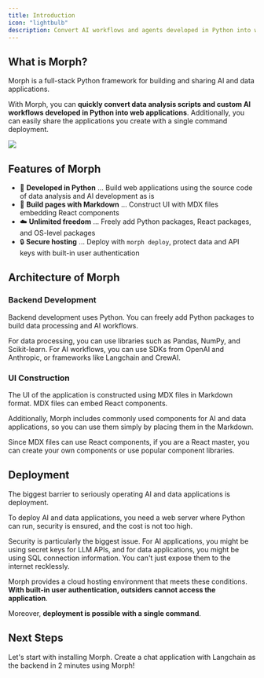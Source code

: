 ```yaml
---
title: Introduction
icon: "lightbulb"
description: Convert AI workflows and agents developed in Python into web applications
---
```


## What is Morph?

Morph is a full-stack Python framework for building and sharing AI and data applications.

With Morph, you can **quickly convert data analysis scripts and custom AI workflows developed in Python into web applications**. Additionally, you can easily share the applications you create with a single command deployment.

<Frame>
  <img src='https://www.morph-data.io/_next/image?url=%2Fassets%2Fv0.1.0%2Foverview.jpg&w=1920&q=75' />
</Frame>

## Features of Morph

- 🐍 **Developed in Python** ... Build web applications using the source code of data analysis and AI development as is
- 🎨 **Build pages with Markdown** ... Construct UI with MDX files embedding React components
- ☁️ **Unlimited freedom** ... Freely add Python packages, React packages, and OS-level packages
- 🔒 **Secure hosting** ... Deploy with `morph deploy`, protect data and API keys with built-in user authentication

## Architecture of Morph

### Backend Development

Backend development uses Python. You can freely add Python packages to build data processing and AI workflows.

For data processing, you can use libraries such as Pandas, NumPy, and Scikit-learn. For AI workflows, you can use SDKs from OpenAI and Anthropic, or frameworks like Langchain and CrewAI.

### UI Construction

The UI of the application is constructed using MDX files in Markdown format. MDX files can embed React components.

Additionally, Morph includes commonly used components for AI and data applications, so you can use them simply by placing them in the Markdown.

Since MDX files can use React components, if you are a React master, you can create your own components or use popular component libraries.

## Deployment

The biggest barrier to seriously operating AI and data applications is deployment.

To deploy AI and data applications, you need a web server where Python can run, security is ensured, and the cost is not too high.

Security is particularly the biggest issue. For AI applications, you might be using secret keys for LLM APIs, and for data applications, you might be using SQL connection information. You can't just expose them to the internet recklessly.

Morph provides a cloud hosting environment that meets these conditions. **With built-in user authentication, outsiders cannot access the application**.

Moreover, **deployment is possible with a single command**.

## Next Steps

<Card title="Installation" icon="wrench" href="/en/getting-started/installation">
  Let's start with installing Morph.
</Card>

<Card title="Quickstart" icon="rocket" href="/en/getting-started/quickstart">
  Create a chat application with Langchain as the backend in 2 minutes using Morph!
</Card>